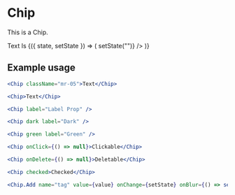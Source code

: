 
<Meta title="Components|Chips" />

# Chip

This is a Chip.

<Story name="Chip">
  <div>
    <Chip className="mr-05">Text Is</Chip>
    <StoryHelpers.Margin />
    <StoryHelpers.StateContainer defaultState="">
      {({ state, setState }) => (
        <Chip.Add
          name="tag"
          value={state}
          onChange={setState}
          onBlur={() => setState("")}
        />
      )}
    </StoryHelpers.StateContainer>
  </div>
</Story>

## Example usage

```jsx
<Chip className="mr-05">Text</Chip>

<Chip>Text</Chip>

<Chip label="Label Prop" />

<Chip dark label="Dark" />

<Chip green label="Green" />

<Chip onClick={() => null}>Clickable</Chip>

<Chip onDelete={() => null}>Deletable</Chip>

<Chip checked>Checked</Chip>

<Chip.Add name="tag" value={value} onChange={setState} onBlur={() => setState("")} />
```

<Props of={Chip} />
